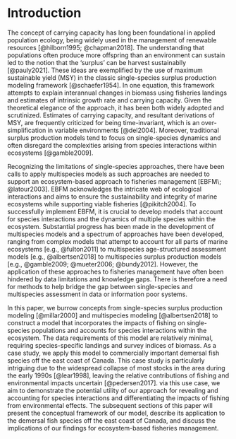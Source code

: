 
# Introduction {-}  

The concept of carrying capacity has long been foundational in applied population ecology, being widely used in the management of renewable resources [@hilborn1995; @chapman2018]. The understanding that populations often produce more offspring than an environment can sustain led to the notion that the 'surplus' can be harvest sustainablly [@pauly2021]. These ideas are exemplified by the use of maximum sustainable yield (MSY) in the classic single-species surplus production modeling framework [@schaefer1954]. In one equation, this framework attempts to explain interannual changes in biomass using fisheries landings and estimates of intrinsic growth rate and carrying capacity. Given the theoretical elegance of the approach, it has been both widely adopted and scrutinized. Estimates of carrying capacity, and resultant derivations of MSY, are frequently criticized for being time-invariant, which is an over-simplification in variable environments [@del2004]. Moreover, traditional surplus production models tend to focus on single-species dynamics and often disregard the complexities arising from species interactions within ecosystems [@gamble2009].

Recognizing the limitations of single-species approaches, there have been calls to apply multispecies models as such approaches are needed to support an ecosystem-based approach to fisheries management [EBFM\; @latour2003]. EBFM acknowledges the intricate web of ecological interactions and aims to ensure the sustainability and integrity of marine ecosystems while supporting viable fisheries [@pikitch2004]. To successfully implement EBFM, it is crucial to develop models that account for species interactions and the dynamics of multiple species within the ecosystem. Substantial progress has been made in the development of multispecies models and a spectrum of approaches have been developed, ranging from complex models that attempt to account for all parts of marine ecosystems [e.g., @fulton2011] to multispecies age-structured assessment models [e.g., @albertsen2018] to multispecies surplus production models [e.g., @gamble2009; @mueter2006; @bundy2012]. However, the application of these approaches to fisheries management have often been hindered by data limitations and knowledge gaps. There is therefore a need for methods to help bridge the gap between single-species and multispecies assessment in data or information poor systems.

In this paper, we burrow concepts from single-species surplus production modeling [@millar2000] and multispecies modeling [@albertsen2018] to construct a model that incorporates the impacts of fishing on single-species populations and accounts for species interactions within the ecosystem. The data requirements of this model are relatively minimal, requiring species-specific landings and survey indices of biomass. As a case study, we apply this model to commercially important demersal fish species off the east coast of Canada. This case study is particularly intriguing due to the widespread collapse of most stocks in the area during the early 1990s [@lear1998], leaving the relative contributions of fishing and environmental impacts uncertain [@pedersen2017]. via this use case, we aim to demonstrate the potential utility of our approach for revealing and accounting for species interactions and differentiating the impacts of fishing from environmental effects. The subsequent sections of this paper will present the conceptual framework of our model, describe its application to the demersal fish species off the east coast of Canada, and discuss the implications of our findings for ecosystem-based fisheries management.

